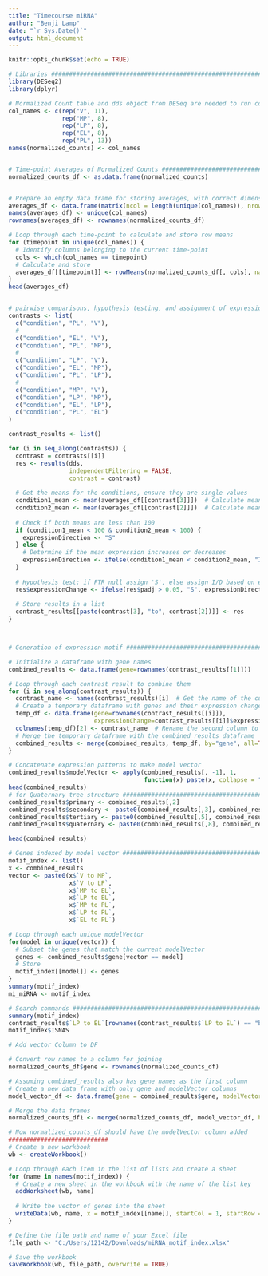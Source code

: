 ```yaml
---
title: "Timecourse miRNA"
author: "Benji Lamp"
date: "`r Sys.Date()`"
output: html_document
---
```


```r
knitr::opts_chunk$set(echo = TRUE)
```

```r
# Libraries ##########################################################################
library(DESeq2)
library(dplyr)

# Normalized Count table and dds object from DESeq are needed to run code
col_names <- c(rep("V", 11),
               rep("MP", 8),
               rep("LP", 8),
               rep("EL", 8),
               rep("PL", 13))
names(normalized_counts) <- col_names


# Time-point Averages of Normalized Counts ######################################
normalized_counts_df <- as.data.frame(normalized_counts)


# Prepare an empty data frame for storing averages, with correct dimensions and column names
averages_df <- data.frame(matrix(ncol = length(unique(col_names)), nrow = nrow(normalized_counts_df)))
names(averages_df) <- unique(col_names)
rownames(averages_df) <- rownames(normalized_counts_df)

# Loop through each time-point to calculate and store row means
for (timepoint in unique(col_names)) {
  # Identify columns belonging to the current time-point
  cols <- which(col_names == timepoint)
  # Calculate and store
  averages_df[[timepoint]] <- rowMeans(normalized_counts_df[, cols], na.rm = TRUE)
}
head(averages_df)


# pairwise comparisons, hypothesis testing, and assignment of expression pattern ###################################
contrasts <- list(
  c("condition", "PL", "V"),
  #
  c("condition", "EL", "V"),
  c("condition", "PL", "MP"),
  #
  c("condition", "LP", "V"),
  c("condition", "EL", "MP"),
  c("condition", "PL", "LP"),
  #
  c("condition", "MP", "V"),
  c("condition", "LP", "MP"),
  c("condition", "EL", "LP"),
  c("condition", "PL", "EL")
)

contrast_results <- list()

for (i in seq_along(contrasts)) {
  contrast = contrasts[[i]]
  res <- results(dds,
                 independentFiltering = FALSE,
                 contrast = contrast)
  
  # Get the means for the conditions, ensure they are single values
  condition1_mean <- mean(averages_df[[contrast[3]]])  # Calculate mean if not already a single value
  condition2_mean <- mean(averages_df[[contrast[2]]])  # Calculate mean if not already a single value
  
  # Check if both means are less than 100
  if (condition1_mean < 100 & condition2_mean < 100) {
    expressionDirection <- "S"
  } else {
    # Determine if the mean expression increases or decreases
    expressionDirection <- ifelse(condition1_mean < condition2_mean, "I", "D")
  }
  
  # Hypothesis test: if FTR null assign 'S', else assign I/D based on expressionDirection
  res$expressionChange <- ifelse(res$padj > 0.05, "S", expressionDirection)
  
  # Store results in a list
  contrast_results[[paste(contrast[3], "to", contrast[2])]] <- res
}



# Generation of expression motif ###############################################

# Initialize a dataframe with gene names
combined_results <- data.frame(gene=rownames(contrast_results[[1]]))

# Loop through each contrast result to combine them
for (i in seq_along(contrast_results)) {
  contrast_name <- names(contrast_results)[i]  # Get the name of the current contrast
  # Create a temporary dataframe with genes and their expression changes for the current contrast
  temp_df <- data.frame(gene=rownames(contrast_results[[i]]),
                        expressionChange=contrast_results[[i]]$expressionChange)
  colnames(temp_df)[2] <- contrast_name  # Rename the second column to the current contrast name
  # Merge the temporary dataframe with the combined_results dataframe
  combined_results <- merge(combined_results, temp_df, by="gene", all=TRUE)
}

# Concatenate expression patterns to make model vector
combined_results$modelVector <- apply(combined_results[, -1], 1,
                                      function(x) paste(x, collapse = ""))
head(combined_results)
# for Quaternary tree structure ###############################################################
combined_results$primary <- combined_results[,2]
combined_results$secondary <- paste0(combined_results[,3], combined_results[,4])
combined_results$tertiary <- paste0(combined_results[,5], combined_results[,6], combined_results[,7])
combined_results$quaternary <- paste0(combined_results[,8], combined_results[,9], combined_results[,10], combined_results[,11])

head(combined_results)

# Genes indexed by model vector ################################################
motif_index <- list()
x <- combined_results
vector <- paste0(x$`V to MP`,
                 x$`V to LP`,
                 x$`MP to EL`,
                 x$`LP to EL`,
                 x$`MP to PL`,
                 x$`LP to PL`,
                 x$`EL to PL`)

# Loop through each unique modelVector
for(model in unique(vector)) {
  # Subset the genes that match the current modelVector
  genes <- combined_results$gene[vector == model]
  # Store
  motif_index[[model]] <- genes
}
summary(motif_index)
mi_miRNA <- motif_index

# Search commands ##############################################################
summary(motif_index)
contrast_results$`LP to EL`[rownames(contrast_results$`LP to EL`) == "bta.miR.2285d", ]
motif_index$ISNAS

# Add vector Column to DF

# Convert row names to a column for joining
normalized_counts_df$gene <- rownames(normalized_counts_df)

# Assuming combined_results also has gene names as the first column
# Create a new data frame with only gene and modelVector columns
model_vector_df <- data.frame(gene = combined_results$gene, modelVector = combined_results$modelVector)

# Merge the data frames
normalized_counts_df1 <- merge(normalized_counts_df, model_vector_df, by = "gene", all.x = TRUE)

# Now normalized_counts_df should have the modelVector column added
############################
# Create a new workbook
wb <- createWorkbook()

# Loop through each item in the list of lists and create a sheet
for (name in names(motif_index)) {
  # Create a new sheet in the workbook with the name of the list key
  addWorksheet(wb, name)
  
  # Write the vector of genes into the sheet
  writeData(wb, name, x = motif_index[[name]], startCol = 1, startRow = 1)
}

# Define the file path and name of your Excel file
file_path <- "C:/Users/12142/Downloads/miRNA_motif_index.xlsx"

# Save the workbook
saveWorkbook(wb, file_path, overwrite = TRUE)
```

